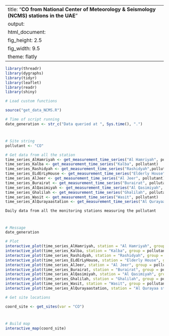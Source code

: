 
---
title: "**CO from National Center of Meteorology & Seismology (NCMS) stations in the UAE**"
output:
  html_document:
    fig_height: 2.5
    fig_width: 9.5
    theme: flatly
---

```{r set_up, message = FALSE, echo = FALSE, warning = FALSE}
library(threadr)
library(dygraphs)
library(tidyr)
library(leaflet)
library(readr)
library(shiny)

# Load custom functions

source("get_data_NCMS.R")

# Time of script running
date_generation <- str_c("Data queried at ", Sys.time(), ".")
```
# 

## 
```{r import_data, message = FALSE, echo = FALSE, results = "hide", cache = TRUE, warning = FALSE}

# Site string
pollutant <- "CO"

# Get data from all the station
time_series_AlHamriyah <- get_measurement_time_series("Al Hamriyah", pollutant)
time_series_Kalba <- get_measurement_time_series("Kalba", pollutant)
time_series_Rashidyah <- get_measurement_time_series("Rashidyah",pollutant)
time_series_ELdErLyHouse <- get_measurement_time_series("Elderly House", pollutant)
time_series_AlJeer <- get_measurement_time_series("Al Jeer", pollutant)
time_series_Burairat <- get_measurement_time_series("Burairat", pollutant)
time_series_AlQasimiyah <- get_measurement_time_series("Al Qasimiyah", pollutant)
time_series_Ghalilah <- get_measurement_time_series("Ghalilah", pollutant)
time_series_Wasit <- get_measurement_time_series("Wasit", pollutant)
time_series_AlQurayaastation <- get_measurement_time_series("Al Qurayaa station", pollutant)

```

 `Daily data from all the monitoring stations measuring the pollutant`
 
# 

## 

```{r plot_NCMS_NO2, echo = FALSE, cache = TRUE}
# Message
date_generation

# Plot
interactive_plot(time_series_AlHamriyah, station = "Al Hamriyah", group = pollutant, pollu="CO")
interactive_plot(time_series_Kalba, station = "Kalba", group = pollutant, pollu="CO")
interactive_plot(time_series_Rashidyah, station = "Rashidyah", group = pollutant, pollu="CO")
interactive_plot(time_series_ELdErLyHouse, station = "Elderly House", group = pollutant, pollu="CO")
interactive_plot(time_series_AlJeer, station = "Al Jeer", group = pollutant, pollu="CO")
interactive_plot(time_series_Burairat, station = "Burairat", group = pollutant, pollu="CO")
interactive_plot(time_series_AlQasimiyah, station = "Al Qasimiyah", group = pollutant, pollu="CO")
interactive_plot(time_series_Ghalilah, station = "Ghalilah", group = pollutant, pollu="CO")
interactive_plot(time_series_Wasit, station = "Wasit", group = pollutant, pollu="CO")
interactive_plot(time_series_AlQurayaastation, station = "Al Qurayaa station", group = pollutant, pollu="CO")

```


```{r import_data_for_map, message = FALSE, echo = FALSE, results = "hide", cache = TRUE}
# Get site locations

coord_site <- get_sites(var = "CO")

```
#
 
##

```{r map, fig.height = 8, echo = FALSE, message = FALSE, cache = TRUE}
# Build map
interactive_map(coord_site)
```

 
 
